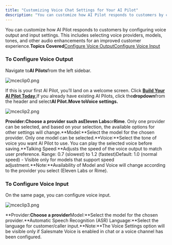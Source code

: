 ```yaml
---
title: "Customizing Voice Chat Settings for Your AI Pilot"
description: "You can customize how AI Pilot responds to customers by configuring voice output and input settings. This includes selecting voice providers, models,"
---
```


You can customize how AI Pilot responds to customers by configuring voice output and input settings. This includes selecting voice providers, models, tones, and other audio enhancements for an improved customer experience.**Topics Covered**[Configure Voice Output](https://support.salesmate.io/hc/en-us/articles/49115711005209-Customizing-Voice-Chat-Settings-for-Your-AI-Pilot#h_01K2C9ZQY1PK0Y3BAPY60SGMHT)[Configure Voice Input](https://support.salesmate.io/hc/en-us/articles/49115711005209-Customizing-Voice-Chat-Settings-for-Your-AI-Pilot#h_01K2C9ZQY1FTGPQV08YMQKY75P)

### To Configure Voice Output

Navigate to**AI Pilots**from the left sidebar.

![mceclip0.png](./images/mceclip0-2.png)

If this is your first AI Pilot, you’ll land on a welcome screen. Click [**Build Your AI Pilot Today**.](https://support.salesmate.io/hc/en-us/articles/45878624568857-How-to-Build-an-AI-Pilot)If you already have existing AI Pilots, click the**dropdown**from the header and select**AI Pilot.**Move to**Voice settings.**

![mceclip2.png](./images/mceclip2-2.png)

**Provider:**Choose a provider such as**Eleven Labs**or**Rime**.
Only one provider can be selected, and based on your selection, the available options for other settings will change.**Model:**Select the model for the chosen provider. Only one model can be selected.**Voice:**Select the tone of voice you want AI Pilot to use. You can play the selected voice before saving.**Talking Speed:**Adjusts the speed of the voice output to match user preference.
Range: 0.7 (slowest) to 1.2 (fastest)Default: 1.0 (normal speed) - Visible only for models that support speed adjustment.**Note:**Availability of Model and Voice will change according to the provider you select (Eleven Labs or Rime).

### To Configure Voice Input

On the same page, you can configure voice input.

![mceclip3.png](./images/mceclip3-3.png)

**Provider:**Choose a provider**Model:**Select the model for the chosen provider.**Automatic Speech Recognition (ASR) Language:**Select the language for customer/caller input.**Note:**The Voice Settings option will be visible only if Salesmate Voice is enabled in chat or a voice channel has been configured.
